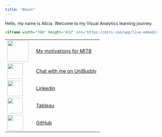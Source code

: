 ```yaml
---
title: "About"
---
```


Hello, my name is Alicia. Welcome to my Visual Analytics learning journey.

``` html
<iframe width="768" height="432" src="https://miro.com/app/live-embed/uXjVKR8-IxE=/?moveToViewport=-1002,369,1343,399&embedId=329478284806" frameborder="0" scrolling="no" allow="fullscreen; clipboard-read; clipboard-write" allowfullscreen></iframe>
```

|                                                              |                                                                                                                                                         |
|----------------------|--------------------------------------------------|
| ![](images/clipboard-2500192515.png){width="70"}             | [My motivations for MITB](https://masters.smu.edu.sg/programme/master_of_it_in_business/community-stories/alicia_loh_analytics)                         |
| ![](images/clipboard-3389787073.png){width="51"}             | [Chat with me on UniBuddy](https://api.unibuddy.co/og/singapore-management-university-pg/buddies/students/659ea87b6b5e790e17aa7e10?buddyPosition=share) |
| ![](images/clipboard-2757522519.png){width="51"}             | [Linkedin](https://www.linkedin.com/in/lnealicia/)                                                                                                      |
| ![](images/clipboard-3089214546.png){width="51"}             | [Tableau](https://public.tableau.com/app/profile/lne.alicia/vizzes)                                                                                     |
| ![](images/clipboard-3605694906.png){width="52" height="51"} | [GitHub](https://github.com/lnealicia)                                                                                                                  |
